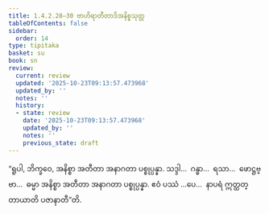 ```yaml
---
title: 1.4.2.28–30 ဗာဟိရာတီတာဒိအနိစ္စသုတ္တ
tableOfContents: false
sidebar:
  order: 14
type: tipitaka
basket: su
book: sn
review:
  current: review
  updated: '2025-10-23T09:13:57.473968'
  updated_by: ''
  notes: ''
  history:
  - state: review
    date: '2025-10-23T09:13:57.473968'
    updated_by: ''
    notes: ''
    previous_state: draft
---
```



<ReviewStatus review={frontmatter.review} showDetails={true} />

<HypothesisAnnotation frontmatter={frontmatter} />

<DynamicBreadcrumb />

<Division number="195–197" book="sn" e="ch" v="18" p="307">

<Paragraph number="903" book="sn">
“ရူပါ, ဘိက္ခဝေ, အနိစ္စာ အတီတာ အနာဂတာ ပစ္စုပ္ပန္နာ. သဒ္ဒါ…  ဂန္ဓာ…  ရသာ…  ဖောဋ္ဌဗ္ဗာ…  ဓမ္မာ အနိစ္စာ အတီတာ အနာဂတာ ပစ္စုပ္ပန္နာ. ဧဝံ ပဿံ …ပေ…  နာပရံ ဣတ္ထတ္တာယာတိ ပဇာနာတီ”တိ.
</Paragraph>
</Division>